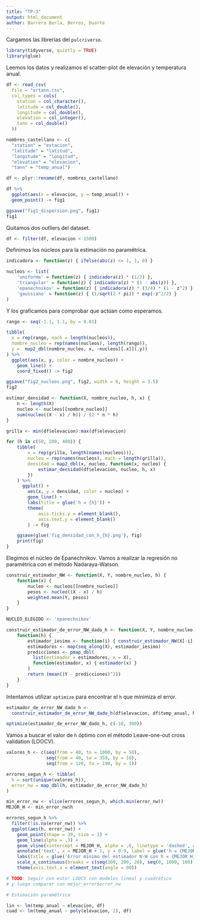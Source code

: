 ```yaml
---
title: "TP-3"
output: html_document
author: Barrera Borla, Berros, Duarte
---
```


Cargamos las librerías del `pulcriverso`.

```r
library(tidyverse, quietly = TRUE)
library(glue)
```

Leemos los datos y realizamos el scatter-plot de elevación y temperatura anual.

```r
df <- read_csv(
  file = "ortann.csv",
  col_types = cols(
    station = col_character(),
    latitude = col_double(),
    longitude = col_double(),
    elevation = col_integer(),
    tann = col_double()
  ))

nombres_castellano <- c(
  "station" = "estacion",
  "latitude" = "latitud",
  "longitude" = "longitud",
  "elevation" = "elevacion",
  "tann" = "temp_anual")

df <- plyr::rename(df, nombres_castellano)

df %>%
  ggplot(aes(x = elevacion, y = temp_anual)) +
  geom_point() -> fig1

ggsave("fig1_dispersion.png", fig1)
fig1
```

Quitamos dos outliers del dataset.

```r
df <- filter(df, elevacion < 1500)
```

Definimos los núcleos para la estimación no paramétrica.

```r
indicadora <- function(z) { ifelse(abs(z) <= 1, 1, 0) }

nucleos <- list(
    'uniforme' = function(z) { indicadora(z) * (1/2) },
    'triangular' = function(z) { indicadora(z) * (1 - abs(z)) },
    'epanechnikov' = function(z) { indicadora(z) * (3/4) * (1 - z^2) },
    'gaussiano' = function(z) { (1/sqrt(2 * pi)) * exp(-z^2/2) }
)
```

Y los graficamos para comprobar que actúan como esperamos.

```r
rango <- seq(-1.1, 1.1, by = 0.01)

tibble(
  x = rep(rango, each = length(nucleos)),
  nombre_nucleo = rep(names(nucleos), length(rango)),
  y =  map2_dbl(nombre_nucleo, x, ~nucleos[[.x]](.y))
) %>%
  ggplot(aes(x, y, color = nombre_nucleo)) +
    geom_line() +
    coord_fixed() -> fig2

ggsave("fig2_nucleos.png", fig2, width = 6, height = 3.5)
fig2
```

```r
estimar_densidad <- function(X, nombre_nucleo, h, x) {
    n <- length(X)
    nucleo <- nucleos[[nombre_nucleo]]   
    sum(nucleo((X - x) / h)) / (2 * n * h)
}
```

```r
grilla <- min(df$elevacion):max(df$elevacion)

for (h in c(50, 200, 400)) {
    tibble(
        x = rep(grilla, length(names(nucleos))),
        nucleo = rep(names(nucleos), each = length(grilla)),
        densidad = map2_dbl(x, nucleo, function(x, nucleo) {
            estimar_densidad(df$elevacion, nucleo, h, x)
        })
    ) %>%
      ggplot() +
        aes(x, y = densidad, color = nucleo) +
        geom_line() +
        labs(title = glue('h = {h}')) +
        theme(
            axis.ticks.y = element_blank(),
            axis.text.y = element_blank()
        ) -> fig

    ggsave(glue('fig_densidad_con_h_{h}.png'), fig)
    print(fig)
}
```

Elegimos el núcleo de Epanechnikov. Vamos a realizar la regresión no paramétrica con el método Nadaraya-Watson.

```r
construir_estimador_NW <- function(X, Y, nombre_nucleo, h) {
    function(x) {
        nucleo <- nucleos[[nombre_nucleo]]   
        pesos <- nucleo((X - x) / h)
        weighted.mean(Y, pesos)
    }
}

NUCLEO_ELEGIDO <- 'epanechnikov'

construir_estimador_de_error_NW_dado_h <- function(X, Y, nombre_nucleo) {
    function(h) {
        estimador_iesimo <- function(i) { construir_estimador_NW(X[-i], Y[-i], nombre_nucleo, h) }
        estimadores <- map(seq_along(X), estimador_iesimo)
        predicciones <- pmap_dbl(
          list(estimador = estimadores, x = X),
          function(estimador, x) { estimador(x) }
        )
        return (mean((Y - predicciones)^2))
    }
}
```

Intentamos utilizar `optimize` para encontrar el `h` que minimiza el error.

```r
estimador_de_error_NW_dado_h <-
  construir_estimador_de_error_NW_dado_h(df$elevacion, df$temp_anual, NUCLEO_ELEGIDO)

optimize(estimador_de_error_NW_dado_h, c(-10, 300))
```

Vamos a buscar el valor de `h` óptimo con el método Leave-one-out cross validation (LOOCV).

```r
valores_h <- c(seq(from = 40, to = 1000, by = 50),
               seq(from = 40, to = 350, by = 10),
               seq(from = 120, to = 190, by = 1))

errores_segun_h <- tibble(
  h = sort(unique(valores_h)),
  error_nw = map_dbl(h, estimador_de_error_NW_dado_h)
)

min_error_nw <- slice(errores_segun_h, which.min(error_nw))
MEJOR_H <- min_error_nw$h

errores_segun_h %>%
  filter(!is.na(error_nw)) %>%
  ggplot(aes(h, error_nw)) +
    geom_point(shape = 39, size = 3) +
    geom_line(alpha = .3) +
    geom_vline(xintercept = MEJOR_H, alpha = .6, linetype = 'dashed', color = 'ForestGreen') +
    annotate('text', x = MEJOR_H + 1, y = 0.9, label = glue('h = {MEJOR_H}'), color = 'ForestGreen') +
    labs(title = glue('Error mínimo del estimador N-W con h = {MEJOR_H}')) +
    scale_x_continuous(breaks = c(seq(100, 200, 20), seq(0, 1000, 100))) +
    theme(axis.text.x = element_text(angle = 90))
```

```r

# TODO: Seguir con esto! LOOCV con modelos lineal y cuadrático
# y luego comparar con mejor_error$error_nw

# Estimación paramétrica

lin <- lm(temp_anual ~ elevacion, df)
cuad <- lm(temp_anual ~ poly(elevacion, 2), df)


```

